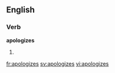 ==English==

===Verb===
'''apologizes'''

# {{third-person singular of|[[apologize]]}}

[[fr:apologizes]]
[[sv:apologizes]]
[[vi:apologizes]]